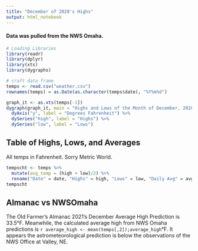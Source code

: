 ---
title: "December of 2020's Highs"
output: html_notebook
---

#### Data was pulled from the NWS Omaha.

```{r warning=FALSE,message=FALSE,echo=FALSE}
# Loading Libraries
library(readr)
library(dplyr)
library(xts)
library(dygraphs)
```

```{r message=FALSE,echo=FALSE}
# craft data frame
temps <- read.csv("weather.csv")
rownames(temps) = as.Date(as.character(temps$date), "%Y%m%d")
```

```{r}
graph_it <- as.xts(temps[-1])
dygraph(graph_it, main = "Highs and Lows of the Month of December, 2020") %>%
  dyAxis("y", label = "Degrees Fahrenheit") %>%
  dySeries("high", label = "Highs") %>%
  dySeries("low", label = "Lows")
```
## Table of Highs, Lows, and Averages
All temps in Fahrenheit. Sorry Metric World.
```{r}
tempscht <- temps %>%
  mutate(avg_temp = (high + low)/2) %>%
  rename("Date" = date, "Highs" = high, "Lows" = low, "Daily Avg" = avg_temp)
tempscht
```
## Almanac vs NWSOmaha

The Old Farmer's Almanac 2021's December Average High Prediction is 33.5°F. Meanwhile, the calculated average high from NWS Omaha predictions is `r average_high <- mean(temps[,2]);average_high`°F. It appears the astrometeorological prediction is below the observations of the NWS Office at Valley, NE.